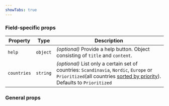 ```yaml
---
showTabs: true
---
```



### Field-specific props

| Property    | Type     | Description                                                                                                                                                                                                                                                      |
| ----------- | -------- | ---------------------------------------------------------------------------------------------------------------------------------------------------------------------------------------------------------------------------------------------------------------- |
| `help`      | `object` | _(optional)_ Provide a help button. Object consisting of `title` and `content`.                                                                                                                                                                                  |
| `countries` | `string` | _(optional)_ List only a certain set of countries: `Scandinavia`, `Nordic`, `Europe` or `Prioritized`(all countries [sorted by priority](/uilib/extensions/forms/feature-fields/SelectCountry/#filter-or-prioritize-country-listing)). Defaults to `Prioritized` |

### General props

<PropertiesTable props={fieldProperties} />
